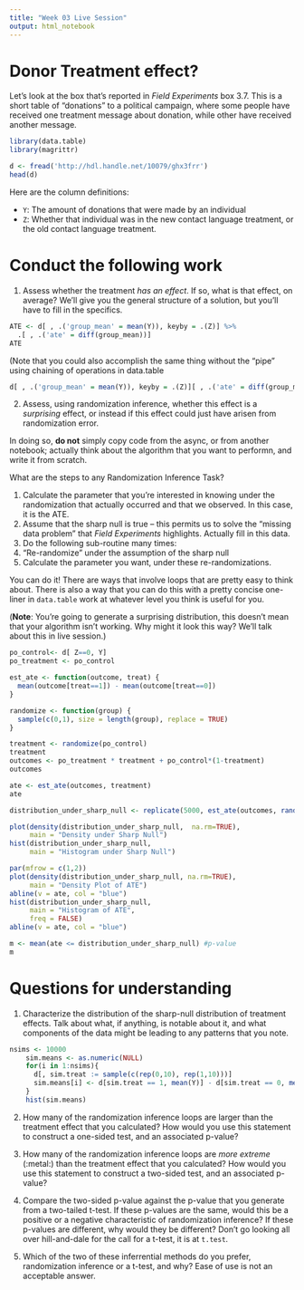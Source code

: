 ```yaml
---
title: "Week 03 Live Session"
output: html_notebook
---
```


# Donor Treatment effect? 

Let's look at the box that's reported in _Field Experiments_ box 3.7. This is a short table of "donations" to a political campaign, where some people have received one treatment message about donation, while other have received another message. 

```r
library(data.table)
library(magrittr)

d <- fread('http://hdl.handle.net/10079/ghx3frr')
head(d)
```
Here are the column definitions: 

- `Y`: The amount of donations that were made by an individual 
- `Z`: Whether that individual was in the new contact language treatment, or the old contact language treatment. 

# Conduct the following work

1. Assess whether the treatment _has an effect_. If so, what is that effect, on average? We'll give you the general structure of a solution, but you'll have to fill in the specifics. 

```r
ATE <- d[ , .('group_mean' = mean(Y)), keyby = .(Z)] %>% 
  .[ , .('ate' = diff(group_mean))]
ATE
```
(Note that you could also accomplish the same thing without the "pipe" using chaining of operations in data.table 

```r
d[ , .('group_mean' = mean(Y)), keyby = .(Z)][ , .('ate' = diff(group_mean))]
``` 

2. Assess, using randomization inference, whether this effect is a _surprising_ effect, or instead if this effect could just have arisen from randomization error. 

In doing so, **do not** simply copy code from the async, or from another notebook; actually think about the algorithm that you want to performn, and write it from scratch. 

What are the steps to any Randomization Inference Task? 

1. Calculate the parameter that you're interested in knowing under the randomization that actually occurred and that we observed. In this case, it is the ATE. 
2. Assume that the sharp null is true -- this permits us to solve the "missing data problem" that *Field Experiments* highlights. Actually fill in this data. 
3. Do the following sub-routine many times: 
  1. "Re-randomize" under the assumption of the sharp null
  2. Calculate the parameter you want, under these re-randomizations. 

You can do it! There are ways that involve loops that are pretty easy to think about. There is also a way that you can do this with a pretty concise one-liner in `data.table` work at whatever level you think is useful for you. 

(**Note**: You're going to generate a surprising distribution, this doesn't mean that your algorithm isn't working. Why might it look this way? We'll talk about this in live session.)

```r

po_control<- d[ Z==0, Y]
po_treatment <- po_control

est_ate <- function(outcome, treat) { 
  mean(outcome[treat==1]) - mean(outcome[treat==0])
} 

randomize <- function(group) { 
  sample(c(0,1), size = length(group), replace = TRUE)
}

treatment <- randomize(po_control)
treatment
outcomes <- po_treatment * treatment + po_control*(1-treatment)
outcomes

ate <- est_ate(outcomes, treatment) 
ate 

distribution_under_sharp_null <- replicate(5000, est_ate(outcomes, randomize(po_control)))
```

```r

plot(density(distribution_under_sharp_null,  na.rm=TRUE), 
     main = "Density under Sharp Null")
hist(distribution_under_sharp_null, 
     main = "Histogram under Sharp Null")
```
```r
par(mfrow = c(1,2))
plot(density(distribution_under_sharp_null, na.rm=TRUE), 
     main = "Density Plot of ATE")
abline(v = ate, col = "blue")
hist(distribution_under_sharp_null, 
     main = "Histogram of ATE", 
     freq = FALSE)
abline(v = ate, col = "blue")
```

```r
m <- mean(ate <= distribution_under_sharp_null) #p-value
m
``` 
# Questions for understanding 

1. Characterize the distribution of the sharp-null distribution of treatment effects. Talk about what, if anything, is notable about it, and what components of the data might be leading to any patterns that you note.

```r
nsims <- 10000
	sim.means <- as.numeric(NULL)
	for(i in 1:nsims){
	  d[, sim.treat := sample(c(rep(0,10), rep(1,10)))]
	  sim.means[i] <- d[sim.treat == 1, mean(Y)] - d[sim.treat == 0, mean(Y)]
	}
	hist(sim.means)
```

2. How many of the randomization inference loops are larger than the treatment effect that you calculated? How would you use this statement to construct a one-sided test, and an associated p-value? 

3. How many of the randomization inference loops are _more extreme_ (:metal:) than the treatment effect that you calculated? How would you use this statement to construct a two-sided test, and an associated p-value? 

4. Compare the two-sided p-value against the p-value that you generate from a two-tailed t-test. If these p-values are the same, would this be a positive or a negative characteristic of randomization inference? If these p-values are different, why would they be different? Don't go looking all over hill-and-dale for the call for a t-test, it is at `t.test`. 

5. Which of the two of these inferrential methods do you prefer, randomization inference or a t-test, and why? Ease of use is not an acceptable answer. 

